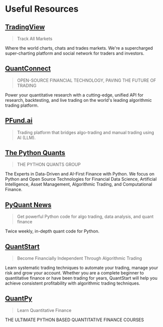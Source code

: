 # Useful Resources


## [TradingView](https://www.tradingview.com/)
> Track All Markets

Where the world charts, chats and trades markets. We're a supercharged super-charting platform and social network for traders and investors.


## [QuantConnect](https://www.quantconnect.com/)
> OPEN-SOURCE FINANCIAL TECHNOLOGY, PAVING THE FUTURE OF TRADING

Power your quantitative research with a cutting-edge, unified API for research, backtesting, and live trading on the world's leading algorithmic trading platform.


## [PFund.ai](https://pfund.ai/)
> Trading platform that bridges algo-trading and manual trading using AI (LLM).


## [The Python Quants](https://tpq.io/)
> THE PYTHON QUANTS GROUP

The Experts in Data-Driven and AI-First Finance with Python. 
We focus on Python and Open Source Technologies for Financial Data Science, Artificial Intelligence, 
Asset Management, Algorithmic Trading, and Computational Finance.


## [PyQuant News](https://pyquantnews.com/)
> Get powerful Python code for algo trading, data analysis, and quant finance

Twice weekly, in-depth quant code for Python.


## [QuantStart](https://www.quantstart.com/)
> Become Financially Independent Through Algorithmic Trading

Learn systematic trading techniques to automate your trading, manage your risk and grow your account. 
Whether you are a complete beginner to quantitative finance or have been trading for years, 
QuantStart will help you achieve consistent profitability with algorithmic trading techniques.


## [QuantPy](https://quantpy.com.au/)
> Learn Quantitative Finance

THE ULTIMATE PYTHON BASED QUANTITATIVE FINANCE COURSES